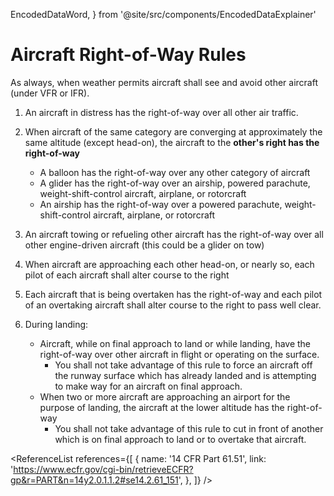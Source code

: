   EncodedDataWord,
} from '@site/src/components/EncodedDataExplainer'

# Aircraft Right-of-Way Rules

As always, when weather permits aircraft shall see and avoid other aircraft
(under VFR or IFR).

1. An aircraft in distress has the right-of-way over all other air traffic.
2. When aircraft of the same category are converging at approximately the same
   altitude (except head-on), the aircraft to the **other's right has the
   right-of-way**
   - A balloon has the right-of-way over any other category of aircraft
   - A glider has the right-of-way over an airship, powered parachute,
     weight-shift-control aircraft, airplane, or rotorcraft
   - An airship has the right-of-way over a powered parachute,
     weight-shift-control aircraft, airplane, or rotorcraft
3. An aircraft towing or refueling other aircraft has the right-of-way over all
   other engine-driven aircraft (this could be a glider on tow)
4. When aircraft are approaching each other head-on, or nearly so, each pilot of
   each aircraft shall alter course to the right
5. Each aircraft that is being overtaken has the right-of-way and each pilot of
   an overtaking aircraft shall alter course to the right to pass well clear.
6. During landing:

   - Aircraft, while on final approach to land or while landing, have the
     right-of-way over other aircraft in flight or operating on the surface.
     - You shall not take advantage of this rule to force an aircraft off the
       runway surface which has already landed and is attempting to make way for
       an aircraft on final approach.
   - When two or more aircraft are approaching an airport for the purpose of
     landing, the aircraft at the lower altitude has the right-of-way
     - You shall not take advantage of this rule to cut in front of another
       which is on final approach to land or to overtake that aircraft.

<Reg part="91.113" />

<ReferenceList
  references={[
    {
      name: '14 CFR Part 61.51',
      link: 'https://www.ecfr.gov/cgi-bin/retrieveECFR?gp&r=PART&n=14y2.0.1.1.2#se14.2.61_151',
    },
  ]}
/>
